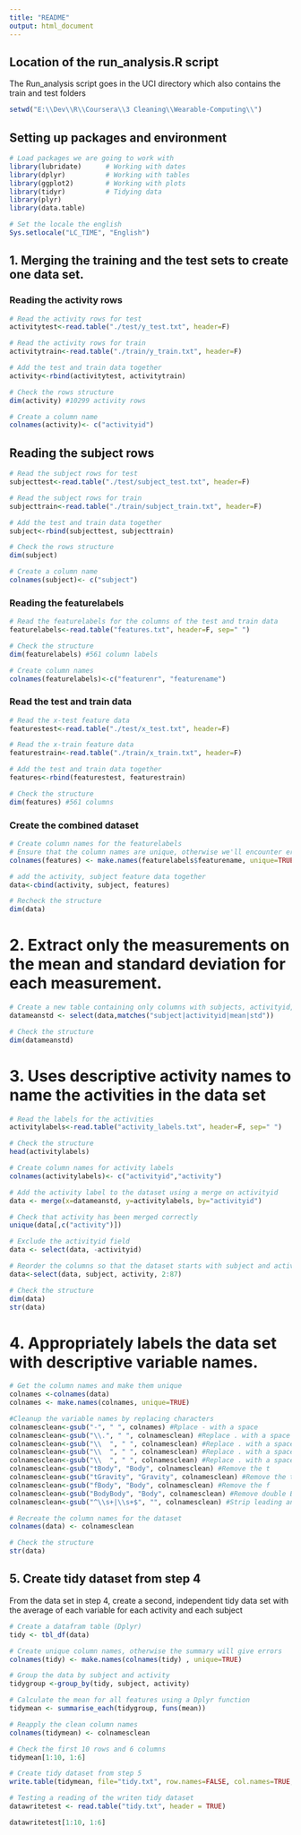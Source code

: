 ```yaml
---
title: "README"
output: html_document
---
```


## Location of the run_analysis.R script
The Run_analysis script goes in the UCI directory which also contains the train and test folders

```r
setwd("E:\\Dev\\R\\Coursera\\3 Cleaning\\Wearable-Computing\\")
```


## Setting up packages and environment
```r
# Load packages we are going to work with
library(lubridate)      # Working with dates
library(dplyr)          # Working with tables
library(ggplot2)        # Working with plots
library(tidyr)          # Tidying data
library(plyr)
library(data.table)

# Set the locale the english
Sys.setlocale("LC_TIME", "English")
```



## 1. Merging the training and the test sets to create one data set.

### Reading the activity rows
```r

# Read the activity rows for test
activitytest<-read.table("./test/y_test.txt", header=F)

# Read the activity rows for train
activitytrain<-read.table("./train/y_train.txt", header=F)

# Add the test and train data together
activity<-rbind(activitytest, activitytrain)

# Check the rows structure
dim(activity) #10299 activity rows

# Create a column name
colnames(activity)<- c("activityid")

```


## Reading the subject rows
```r
# Read the subject rows for test
subjecttest<-read.table("./test/subject_test.txt", header=F)

# Read the subject rows for train
subjecttrain<-read.table("./train/subject_train.txt", header=F)

# Add the test and train data together
subject<-rbind(subjecttest, subjecttrain)

# Check the rows structure
dim(subject)

# Create a column name
colnames(subject)<- c("subject")
```

### Reading the featurelabels
```r
# Read the featurelabels for the columns of the test and train data
featurelabels<-read.table("features.txt", header=F, sep=" ")

# Check the structure
dim(featurelabels) #561 column labels

# Create column names
colnames(featurelabels)<-c("featurenr", "featurename")
```

### Read the test and train data
```r
# Read the x-test feature data
featurestest<-read.table("./test/x_test.txt", header=F)

# Read the x-train feature data
featurestrain<-read.table("./train/x_train.txt", header=F)

# Add the test and train data together
features<-rbind(featurestest, featurestrain)

# Check the structure
dim(features) #561 columns
```

### Create the combined dataset
```r
# Create column names for the featurelabels
# Ensure that the column names are unique, otherwise we'll encounter errors later when merging
colnames(features) <- make.names(featurelabels$featurename, unique=TRUE)

# add the activity, subject feature data together
data<-cbind(activity, subject, features)

# Recheck the structure
dim(data)

```




# 2. Extract only the measurements on the mean and standard deviation for each measurement. 
```r

# Create a new table containing only columns with subjects, activityid, mean and std
datameanstd <- select(data,matches("subject|activityid|mean|std"))

# Check the structure
dim(datameanstd)

```


# 3. Uses descriptive activity names to name the activities in the data set
```r

# Read the labels for the activities
activitylabels<-read.table("activity_labels.txt", header=F, sep=" ")

# Check the structure
head(activitylabels)

# Create column names for activity labels
colnames(activitylabels)<- c("activityid","activity")

# Add the activity label to the dataset using a merge on activityid
data <- merge(x=datameanstd, y=activitylabels, by="activityid")

# Check that activity has been merged correctly
unique(data[,c("activity")])

# Exclude the activityid field
data <- select(data, -activityid)

# Reorder the columns so that the dataset starts with subject and activity
data<-select(data, subject, activity, 2:87)

# Check the structure
dim(data)
str(data)

```



# 4. Appropriately labels the data set with descriptive variable names. 
```r

# Get the column names and make them unique
colnames <-colnames(data)
colnames <- make.names(colnames, unique=TRUE)

#Cleanup the variable names by replacing characters
colnamesclean<-gsub("-", " ", colnames) #Rplace - with a space
colnamesclean<-gsub("\\.", " ", colnamesclean) #Replace . with a space
colnamesclean<-gsub("\\  ", " ", colnamesclean) #Replace . with a space
colnamesclean<-gsub("\\  ", " ", colnamesclean) #Replace . with a space
colnamesclean<-gsub("\\  ", " ", colnamesclean) #Replace . with a space
colnamesclean<-gsub("tBody", "Body", colnamesclean) #Remove the t
colnamesclean<-gsub("tGravity", "Gravity", colnamesclean) #Remove the t
colnamesclean<-gsub("fBody", "Body", colnamesclean) #Remove the f
colnamesclean<-gsub("BodyBody", "Body", colnamesclean) #Remove double Body
colnamesclean<-gsub("^\\s+|\\s+$", "", colnamesclean) #Strip leading and trailing spaces

# Recreate the column names for the dataset
colnames(data) <- colnamesclean

# Check the structure
str(data)

```



## 5. Create tidy dataset from step 4
From the data set in step 4, create a second, independent tidy data set with the average of each variable for each activity and each subject
```r

# Create a datafram table (Dplyr)
tidy <- tbl_df(data)

# Create unique column names, otherwise the summary will give errors
colnames(tidy) <- make.names(colnames(tidy) , unique=TRUE)

# Group the data by subject and activity
tidygroup <-group_by(tidy, subject, activity)

# Calculate the mean for all features using a Dplyr function
tidymean <- summarise_each(tidygroup, funs(mean))

# Reapply the clean column names
colnames(tidymean) <- colnamesclean

# Check the first 10 rows and 6 columns
tidymean[1:10, 1:6]

# Create tidy dataset from step 5
write.table(tidymean, file="tidy.txt", row.names=FALSE, col.names=TRUE, sep="\t", quote=TRUE)

# Testing a reading of the writen tidy dataset
datawritetest <- read.table("tidy.txt", header = TRUE) 

datawritetest[1:10, 1:6]

```

